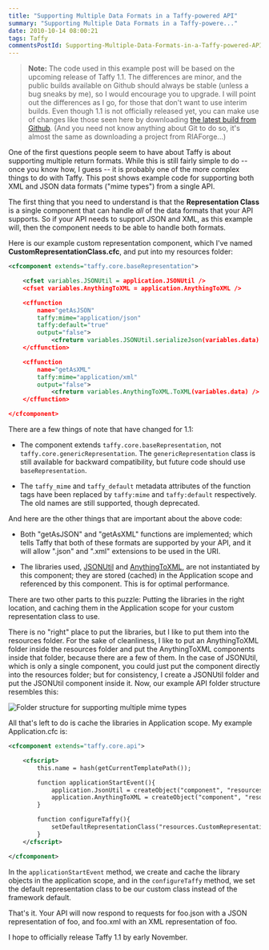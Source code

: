 ```yaml
---
title: "Supporting Multiple Data Formats in a Taffy-powered API"
summary: "Supporting Multiple Data Formats in a Taffy-powere..."
date: 2010-10-14 08:00:21
tags: Taffy
commentsPostId: Supporting-Multiple-Data-Formats-in-a-Taffy-powered-API
---
```


>**Note:** The code used in this example post will be based on the upcoming release of Taffy 1.1. The differences are minor, and the public builds available on Github should always be stable (unless a bug sneaks by me), so I would encourage you to upgrade. I will point out the differences as I go, for those that don't want to use interim builds. Even though 1.1 is not officially released yet, you can make use of changes like those seen here by downloading [the latest build from Github](http://github.com/atuttle/Taffy). (And you need not know anything about Git to do so, it's almost the same as downloading a project from RIAForge...)

One of the first questions people seem to have about Taffy is about supporting multiple return formats. While this is still fairly simple to do -- once you know how, I guess -- it is probably one of the more complex things to do with Taffy. This post shows example code for supporting both XML and JSON data formats ("mime types") from a single API.

The first thing that you need to understand is that the **Representation Class** is a single component that can handle _all_ of the data formats that your API supports. So if your API needs to support JSON and XML, as this example will, then the component needs to be able to handle both formats.

Here is our example custom representation component, which I've named **CustomRepresentationClass.cfc**, and put into my resources folder:

```xml
<cfcomponent extends="taffy.core.baseRepresentation">

	<cfset variables.JSONUtil = application.JSONUtil />
	<cfset variables.AnythingToXML = application.AnythingToXML />

	<cffunction
		name="getAsJSON"
		taffy:mime="application/json"
		taffy:default="true"
		output="false">
			<cfreturn variables.JSONUtil.serializeJson(variables.data) />
	</cffunction>

	<cffunction
		name="getAsXML"
		taffy:mime="application/xml"
		output="false">
			<cfreturn variables.AnythingToXML.ToXML(variables.data) />
	</cffunction>

</cfcomponent>
```

There are a few things of note that have changed for 1.1:

* The component extends `taffy.core.baseRepresentation`, not `taffy.core.genericRepresentation`. The `genericRepresentation` class is still available for backward compatibility, but future code should use `baseRepresentation`.

* The `taffy_mime` and `taffy_default` metadata attributes of the function tags have been replaced by `taffy:mime` and `taffy:default` respectively. The old names are still supported, though deprecated.

And here are the other things that are important about the above code:

* Both "getAsJSON" and "getAsXML" functions are implemented; which tells Taffy that both of these formats are supported by your API, and it will allow ".json" and ".xml" extensions to be used in the URI.

* The libraries used, [JSONUtil](http://jsonutil.riaforge.org) and [AnythingToXML](http://anythingtoxml.riaforge.org), are not instantiated by this component; they are stored (cached) in the Application scope and referenced by this component. This is for optimal performance.

There are two other parts to this puzzle: Putting the libraries in the right location, and caching them in the Application scope for your custom representation class to use.

There is no "right" place to put the libraries, but I like to put them into the resources folder. For the sake of cleanliness, I like to put an AnythingToXML folder inside the resources folder and put the AnythingToXML components inside that folder, because there are a few of them. In the case of JSONUtil, which is only a single component, you could just put the component directly into the resources folder; but for consistency, I create a JSONUtil folder and put the JSONUtil component inside it. Now, our example API folder structure resembles this:

![Folder structure for supporting multiple mime types](http://fusiongrokker.com/assets/content/taffy-multimime-libs.png)

All that's left to do is cache the libraries in Application scope. My example Application.cfc is:

```xml
<cfcomponent extends="taffy.core.api">

	<cfscript>
		this.name = hash(getCurrentTemplatePath());

		function applicationStartEvent(){
			application.JsonUtil = createObject("component", "resources.JSONUtil.JSONUtil");
			application.AnythingToXML = createObject("component", "resources.AnythingToXML.AnythingToXML");
		}

		function configureTaffy(){
			setDefaultRepresentationClass("resources.CustomRepresentationClass");
		}
	</cfscript>

</cfcomponent>
```

In the `applicationStartEvent` method, we create and cache the library objects in the application scope, and in the `configureTaffy` method, we set the default representation class to be our custom class instead of the framework default.

That's it. Your API will now respond to requests for foo.json with a JSON representation of foo, and foo.xml with an XML representation of foo.

I hope to officially release Taffy 1.1 by early November.
